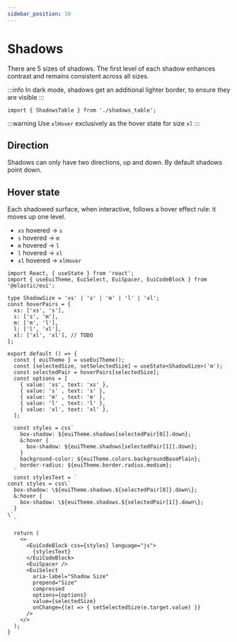 ```yaml
---
sidebar_position: 10
---
```


# Shadows

There are 5 sizes of shadows. The first level of each shadow enhances contrast and remains consistent across all sizes.

:::info In dark mode, shadows get an additional lighter border, to ensure they are visible
:::

```mdx-code-block
import { ShadowsTable } from './shadows_table';
```

<ShadowsTable />

:::warning Use `xlHover` exclusively as the hover state for size `xl`
:::

## Direction

Shadows can only have two directions, up and down. By default shadows point down.

<ShadowsTable direction="up" />

## Hover state

Each shadowed surface, when interactive, follows a hover effect rule: it moves up one level. 

- `xs` hovered → `s`
- `s` hovered → `m`
- `m` hovered → `l`
- `l` hovered → `xl`
- `xl` hovered → `xlHover`

```tsx interactive
import React, { useState } from 'react';
import { useEuiTheme, EuiSelect, EuiSpacer, EuiCodeBlock } from '@elastic/eui';

type ShadowSize = 'xs' | 's' | 'm' | 'l' | 'xl';
const hoverPairs = {
  xs: ['xs', 's'],
  s: ['s', 'm'],
  m: ['m', 'l'],
  l: ['l', 'xl'],
  xl: ['xl', 'xl'], // TODO
};

export default () => {
  const { euiTheme } = useEuiTheme();
  const [selectedSize, setSelectedSize] = useState<ShadowSize>('m');
  const selectedPair = hoverPairs[selectedSize];
  const options = [
    { value: 'xs', text: 'xs' },
    { value: 's' , text: 's' },
    { value: 'm' , text: 'm' },
    { value: 'l' , text: 'l' },
    { value: 'xl', text: 'xl' },
  ];

  const styles = css`
    box-shadow: ${euiTheme.shadows[selectedPair[0]].down};
    &:hover {
      box-shadow: ${euiTheme.shadows[selectedPair[1]].down};
    }
    background-color: ${euiTheme.colors.backgroundBasePlain};
    border-radius: ${euiTheme.border.radius.medium};
  `
  const stylesText = `
const styles = css\`
  box-shadow: \${euiTheme.shadows.${selectedPair[0]}.down\};
  &:hover {
    box-shadow: \${euiTheme.shadows.${selectedPair[1]}.down\};
  }
\`
  `

  return (
    <>
      <EuiCodeBlock css={styles} language="js">
        {stylesText}
      </EuiCodeBlock>
      <EuiSpacer />
      <EuiSelect
        aria-label="Shadow Size" 
        prepend="Size" 
        compressed 
        options={options}
        value={selectedSize}
        onChange={(e) => { setSelectedSize(e.target.value) }}
      />
    </>
  );
}
```
